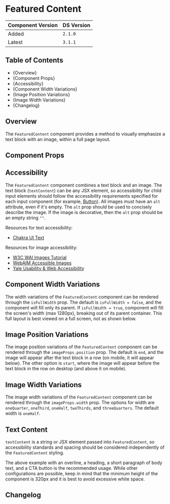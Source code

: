 
<Meta of={FeaturedContentStories} />

# Featured Content

| Component Version | DS Version |
| ----------------- | ---------- |
| Added             | `2.1.0`    |
| Latest            | `3.1.1`    |

## Table of Contents

- {<Link href="#overview" target="_self">Overview</Link>}
- {<Link href="#component-props" target="_self">Component Props</Link>}
- {<Link href="#accessibility" target="_self">Accessibility</Link>}
- {<Link href="#component-width-variations" target="_self">Component Width Variations</Link>}
- {<Link href="#image-position-variations" target="_self">Image Position Variations</Link>}
- {<Link href="#image-width-variations" target="_self">Image Width Variations</Link>}
- {<Link href="#changelog" target="_self">Changelog</Link>}

## Overview

The `FeaturedContent` component provides a method to visually emphasize a text
block with an image, within a full page layout.

## Component Props

<Canvas of={FeaturedContentStories.WithControls} />

<ArgTypes of={FeaturedContentStories.WithControls} />

## Accessibility

The `FeaturedContent` component combines a text block and an image. The text
block (`textContent`) can be any JSX element, so accessibility for child input
elements should follow the accessibility requirements specified for each input
component (for example,
[Button](https://nypl.github.io/nypl-design-system/reservoir/v1/?path=/docs/components-form-elements-button--docs)).
All images must have an `alt` attribute, even if it's empty. The `alt` prop
should be used to concisely describe the image. If the image is decorative, then
the `alt` prop should be an empty string `""`.

Resources for text accessibility:

- [Chakra UI Text](https://chakra-ui.com/docs/components/typography/text)

Resources for image accessibility:

- [W3C WAI Images Tutorial](https://www.w3.org/WAI/tutorials/images/)
- [WebAIM Accessible Images](https://webaim.org/techniques/images/)
- [Yale Usability & Web Accessibility](https://usability.yale.edu/web-accessibility/articles/images)

## Component Width Variations

The width variations of the `FeaturedContent` component can be rendered through
the `isFullWidth` prop. The default is `isFullWidth = false`, and the component
will fill only its parent. If `isFullWidth = true`, component will fill the
screen's width (max 1280px), breaking out of its parent container. This full
layout is best viewed on a full screen, not as shown below.

<Canvas of={FeaturedContentStories.LayoutVariations} />

## Image Position Variations

The image position variations of the `FeaturedContent` component can be rendered
through the `imageProps.position` prop. The default is `end`, and the image will
appear after the text block in a row (on mobile, it will appear below). The
other option is `start`, where the image will appear before the text block in
the row on desktop (and above it on mobile).

<Canvas of={FeaturedContentStories.ImagePositionVariations} />

## Image Width Variations

The image width variations of the `FeaturedContent` component can be rendered
through the `imageProps.width` prop. The options for width are `oneQuarter`,
`oneThird`, `oneHalf`, `twoThirds`, and `threeQuarters`. The default width is
`oneHalf`.

<Canvas of={FeaturedContentStories.imageWidthVariations} />

## Text Content

`textContent` is a string or JSX element passed into `FeaturedContent`, so
accessibility standards and spacing should be considered independently of the
`FeaturedContent` styling.

The above example with an overline, a heading, a short paragraph of body text,
and a CTA button is the recommended usage. While other configurations are
possible, keep in mind that the minimum height of the component is 320px and it
is best to avoid excessive white space.

<Canvas of={FeaturedContentStories.textContentVariations} />

## Changelog

<ComponentChangelogTable changelogData={changelogData} />

